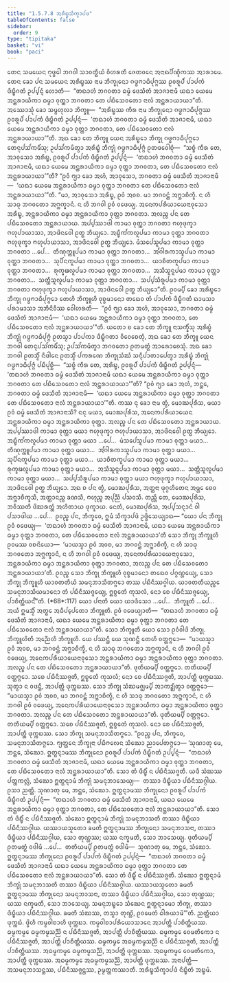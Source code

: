 ```yaml
---
title: "1.5.7.8 ᩋᩁᩥᨭ᩠ᨮᩈᩥᨠ᩠ᨡᩣᨸᨴ"
tableOfContents: false
sidebar:
  order: 9
type: "tipitaka"
basket: "vi"
book: "paci"
---
```



<DynamicBreadcrumb />

<Division number="417" book="paci">

<Paragraph number="1247" book="paci">
ᨲᩮᨶ ᩈᨾᨿᩮᨶ ᨻᩩᨴ᩠ᨵᩮᩤ ᨽᨣᩅᩤ ᩈᩣᩅᨲ᩠ᨳᩥᨿᩴ ᩅᩥᩉᩁᨲᩥ ᨩᩮᨲᩅᨶᩮ ᩋᨶᩣᨳᨸᩥᨱ᩠ᨯᩥᨠᩔ ᩋᩣᩁᩣᨾᩮ. ᨲᩮᨶ ᨡᩮᩣ ᨸᨶ ᩈᨾᨿᩮᨶ ᩋᩁᩥᨭ᩠ᨮᩔ ᨶᩣᨾ ᨽᩥᨠ᩠ᨡᩩᨶᩮᩣ ᨣᨴ᩠ᨵᨻᩣᨵᩥᨸᩩᨻ᩠ᨻᩔ ᩑᩅᩁᩪᨸᩴ ᨸᩣᨸᨠᩴ ᨴᩥᨭ᩠ᨮᩥᨣᨲᩴ ᩏᨸ᩠ᨸᨶ᩠ᨶᩴ ᩉᩮᩣᨲᩥ—  “ᨲᨳᩣᩉᩴ ᨽᨣᩅᨲᩣ ᨵᨾ᩠ᨾᩴ ᨴᩮᩈᩥᨲᩴ ᩋᩣᨩᩣᨶᩣᨾᩥ ᨿᨳᩣ ᨿᩮᨾᩮ ᩋᨶ᩠ᨲᩁᩣᨿᩥᨠᩣ ᨵᨾ᩠ᨾᩣ ᩅᩩᨲ᩠ᨲᩣ ᨽᨣᩅᨲᩣ ᨲᩮ ᨸᨭᩥᩈᩮᩅᨲᩮᩣ ᨶᩣᩃᩴ ᩋᨶ᩠ᨲᩁᩣᨿᩣᨿᩣ”ᨲᩥ. ᩋᩔᩮᩣᩈᩩᩴ ᨡᩮᩣ ᩈᨾ᩠ᨻᩉᩩᩃᩣ ᨽᩥᨠ᩠ᨡᩪ—  “ᩋᩁᩥᨭ᩠ᨮᩔ ᨠᩥᩁ ᨶᩣᨾ ᨽᩥᨠ᩠ᨡᩩᨶᩮᩣ ᨣᨴ᩠ᨵᨻᩣᨵᩥᨸᩩᨻ᩠ᨻᩔ ᩑᩅᩁᩪᨸᩴ ᨸᩣᨸᨠᩴ ᨴᩥᨭ᩠ᨮᩥᨣᨲᩴ ᩏᨸ᩠ᨸᨶ᩠ᨶᩴ—  ‘ᨲᨳᩣᩉᩴ ᨽᨣᩅᨲᩣ ᨵᨾ᩠ᨾᩴ ᨴᩮᩈᩥᨲᩴ ᩋᩣᨩᩣᨶᩣᨾᩥ, ᨿᨳᩣ ᨿᩮᨾᩮ ᩋᨶ᩠ᨲᩁᩣᨿᩥᨠᩣ ᨵᨾ᩠ᨾᩣ ᩅᩩᨲ᩠ᨲᩣ ᨽᨣᩅᨲᩣ, ᨲᩮ ᨸᨭᩥᩈᩮᩅᨲᩮᩣ ᨶᩣᩃᩴ ᩋᨶ᩠ᨲᩁᩣᨿᩣᨿᩣ’”ᨲᩥ. ᩋᨳ ᨡᩮᩣ ᨲᩮ ᨽᩥᨠ᩠ᨡᩪ ᨿᩮᨶ ᩋᩁᩥᨭ᩠ᨮᩮᩣ ᨽᩥᨠ᩠ᨡᩩ ᨣᨴ᩠ᨵᨻᩣᨵᩥᨸᩩᨻ᩠ᨻᩮᩣ ᨲᩮᨶᩩᨸᩈᩘᨠᨾᩥᩴᩈᩩ; ᩏᨸᩈᩘᨠᨾᩥᨲ᩠ᩅᩣ ᩋᩁᩥᨭ᩠ᨮᩴ ᨽᩥᨠ᩠ᨡᩩᩴ ᨣᨴ᩠ᨵᨻᩣᨵᩥᨸᩩᨻ᩠ᨻᩴ ᩑᨲᨴᩅᩮᩤᨧᩩᩴ—  “ᩈᨧ᩠ᨧᩴ ᨠᩥᩁ ᨲᩮ, ᩋᩣᩅᩩᩈᩮᩣ ᩋᩁᩥᨭ᩠ᨮ, ᩑᩅᩁᩪᨸᩴ ᨸᩣᨸᨠᩴ ᨴᩥᨭ᩠ᨮᩥᨣᨲᩴ ᩏᨸ᩠ᨸᨶ᩠ᨶᩴ—  ‘ᨲᨳᩣᩉᩴ ᨽᨣᩅᨲᩣ ᨵᨾ᩠ᨾᩴ ᨴᩮᩈᩥᨲᩴ ᩋᩣᨩᩣᨶᩣᨾᩥ, ᨿᨳᩣ ᨿᩮᨾᩮ ᩋᨶ᩠ᨲᩁᩣᨿᩥᨠᩣ ᨵᨾ᩠ᨾᩣ ᩅᩩᨲ᩠ᨲᩣ ᨽᨣᩅᨲᩣ, ᨲᩮ ᨸᨭᩥᩈᩮᩅᨲᩮᩣ ᨶᩣᩃᩴ ᩋᨶ᩠ᨲᩁᩣᨿᩣᨿᩣ’”ᨲᩥ? “ᩑᩅᩴ ᨻ᩠ᨿᩣ ᨡᩮᩣ ᩋᩉᩴ, ᩋᩣᩅᩩᩈᩮᩣ, ᨽᨣᩅᨲᩣ ᨵᨾ᩠ᨾᩴ ᨴᩮᩈᩥᨲᩴ ᩋᩣᨩᩣᨶᩣᨾᩥ—  ‘ᨿᨳᩣ ᨿᩮᨾᩮ ᩋᨶ᩠ᨲᩁᩣᨿᩥᨠᩣ ᨵᨾ᩠ᨾᩣ ᩅᩩᨲ᩠ᨲᩣ ᨽᨣᩅᨲᩣ ᨲᩮ ᨸᨭᩥᩈᩮᩅᨲᩮᩣ ᨶᩣᩃᩴ ᩋᨶ᩠ᨲᩁᩣᨿᩣᨿᩣ’”ᨲᩥ.
</Paragraph>

<Paragraph number="1248" book="paci">
“ᨾᩣ, ᩋᩣᩅᩩᩈᩮᩣ ᩋᩁᩥᨭ᩠ᨮ, ᩑᩅᩴ ᩋᩅᨧ. ᨾᩣ ᨽᨣᩅᨶ᩠ᨲᩴ ᩋᨻ᩠ᨽᩣᨧᩥᨠ᩠ᨡᩥ. ᨶ ᩉᩥ ᩈᩣᨵᩩ ᨽᨣᩅᨲᩮᩣ ᩋᨻ᩠ᨽᨠ᩠ᨡᩣᨶᩴ. ᨶ ᩉᩥ ᨽᨣᩅᩤ ᩑᩅᩴ ᩅᨴᩮᨿ᩠ᨿ. ᩋᨶᩮᨠᨸᩁᩥᨿᩣᨿᩮᨶᩣᩅᩩᩈᩮᩣ ᩋᩁᩥᨭ᩠ᨮ, ᩋᨶ᩠ᨲᩁᩣᨿᩥᨠᩣ ᨵᨾ᩠ᨾᩣ ᩋᨶ᩠ᨲᩁᩣᨿᩥᨠᩣ ᩅᩩᨲ᩠ᨲᩣ ᨽᨣᩅᨲᩣ. ᩋᩃᨬ᩠ᨧ ᨸᨶ ᨲᩮ ᨸᨭᩥᩈᩮᩅᨲᩮᩣ ᩋᨶ᩠ᨲᩁᩣᨿᩣᨿ. ᩋᨸ᩠ᨸᩔᩣᨴᩤ ᨠᩣᨾᩣ ᩅᩩᨲ᩠ᨲᩣ ᨽᨣᩅᨲᩣ ᨻᩉᩩᨴᩩᨠ᩠ᨡᩣ ᨻᩉᩩᨸᩣᨿᩣᩈᩣ, ᩋᩣᨴᩦᨶᩅᩮᩤ ᩑᨲ᩠ᨳ ᨽᩥᨿ᩠ᨿᩮᩣ. ᩋᨭ᩠ᨮᩥᨠᩘᨠᩃᩪᨸᨾᩣ ᨠᩣᨾᩣ ᩅᩩᨲ᩠ᨲᩣ ᨽᨣᩅᨲᩣ ᨻᩉᩩᨴᩩᨠ᩠ᨡᩣ ᨻᩉᩩᨸᩣᨿᩣᩈᩣ, ᩋᩣᨴᩦᨶᩅᩮᩤ ᩑᨲ᩠ᨳ ᨽᩥᨿ᩠ᨿᩮᩣ. ᨾᩴᩈᨸᩮᩈᩪᨸᨾᩣ ᨠᩣᨾᩣ ᩅᩩᨲ᩠ᨲᩣ ᨽᨣᩅᨲᩣ …ᨸᩮ…  ᨲᩥᨱᩩᨠ᩠ᨠᩪᨸᨾᩣ ᨠᩣᨾᩣ ᩅᩩᨲ᩠ᨲᩣ ᨽᨣᩅᨲᩣ…  ᩋᩘᨣᩤᩁᨠᩣᩈᩪᨸᨾᩣ ᨠᩣᨾᩣ ᩅᩩᨲ᩠ᨲᩣ ᨽᨣᩅᨲᩣ…  ᩈᩩᨸᩥᨶᨠᩪᨸᨾᩣ ᨠᩣᨾᩣ ᩅᩩᨲ᩠ᨲᩣ ᨽᨣᩅᨲᩣ…  ᨿᩣᨧᩥᨲᨠᩪᨸᨾᩣ ᨠᩣᨾᩣ ᩅᩩᨲ᩠ᨲᩣ ᨽᨣᩅᨲᩣ…  ᩁᩩᨠ᩠ᨡᨹᩃᩪᨸᨾᩣ ᨠᩣᨾᩣ ᩅᩩᨲ᩠ᨲᩣ ᨽᨣᩅᨲᩣ…  ᩋᩈᩥᩈᩪᨶᩪᨸᨾᩣ ᨠᩣᨾᩣ ᩅᩩᨲ᩠ᨲᩣ ᨽᨣᩅᨲᩣ…  ᩈᨲ᩠ᨲᩥᩈᩪᩃᩪᨸᨾᩣ ᨠᩣᨾᩣ ᩅᩩᨲ᩠ᨲᩣ ᨽᨣᩅᨲᩣ…  ᩈᨸ᩠ᨸᩈᩥᩁᩪᨸᨾᩣ ᨠᩣᨾᩣ ᩅᩩᨲ᩠ᨲᩣ ᨽᨣᩅᨲᩣ ᨻᩉᩩᨴᩩᨠ᩠ᨡᩣ ᨻᩉᩩᨸᩣᨿᩣᩈᩣ, ᩋᩣᨴᩦᨶᩅᩮᩤ ᩑᨲ᩠ᨳ ᨽᩥᨿ᩠ᨿᩮᩣ”ᨲᩥ.
</Paragraph>

<Paragraph number="1249" book="paci">
ᩑᩅᨾ᩠ᨸᩥ ᨡᩮᩣ ᩋᩁᩥᨭ᩠ᨮᩮᩣ ᨽᩥᨠ᩠ᨡᩩ ᨣᨴ᩠ᨵᨻᩣᨵᩥᨸᩩᨻ᩠ᨻᩮᩣ ᨲᩮᩉᩥ ᨽᩥᨠ᩠ᨡᩪᩉᩥ ᩅᩩᨧ᩠ᨧᨾᩣᨶᩮᩣ ᨲᨳᩮᩅ ᨲᩴ ᨸᩣᨸᨠᩴ ᨴᩥᨭ᩠ᨮᩥᨣᨲᩴ ᨳᩣᨾᩈᩣ ᨸᩁᩣᨾᩣᩈᩣ ᩋᨽᩥᨶᩥᩅᩥᩔ ᩅᩮᩤᩉᩁᨲᩥ—  “ᩑᩅᩴ ᨻ᩠ᨿᩣ ᨡᩮᩣ ᩋᩉᩴ, ᩋᩣᩅᩩᩈᩮᩣ, ᨽᨣᩅᨲᩣ ᨵᨾ᩠ᨾᩴ ᨴᩮᩈᩥᨲᩴ ᩋᩣᨩᩣᨶᩣᨾᩥ—  ‘ᨿᨳᩣ ᨿᩮᨾᩮ ᩋᨶ᩠ᨲᩁᩣᨿᩥᨠᩣ ᨵᨾ᩠ᨾᩣ ᩅᩩᨲ᩠ᨲᩣ ᨽᨣᩅᨲᩣ, ᨲᩮ ᨸᨭᩥᩈᩮᩅᨲᩮᩣ ᨶᩣᩃᩴ ᩋᨶ᩠ᨲᩁᩣᨿᩣᨿᩣ’”ᨲᩥ. ᨿᨲᩮᩣ ᨧ ᨡᩮᩣ ᨲᩮ ᨽᩥᨠ᩠ᨡᩪ ᨶᩣᩈᨠ᩠ᨡᩥᩴᩈᩩ ᩋᩁᩥᨭ᩠ᨮᩴ ᨽᩥᨠ᩠ᨡᩩᩴ ᨣᨴ᩠ᨵᨻᩣᨵᩥᨸᩩᨻ᩠ᨻᩴ ᩑᨲᩈ᩠ᨾᩣ ᨸᩣᨸᨠᩣ ᨴᩥᨭ᩠ᨮᩥᨣᨲᩣ ᩅᩥᩅᩮᨧᩮᨲᩩᩴ, ᩋᨳ ᨡᩮᩣ ᨲᩮ ᨽᩥᨠ᩠ᨡᩪ ᨿᩮᨶ ᨽᨣᩅᩤ ᨲᩮᨶᩩᨸᩈᩘᨠᨾᩥᩴᩈᩩ; ᩏᨸᩈᩘᨠᨾᩥᨲ᩠ᩅᩣ ᨽᨣᩅᨲᩮᩣ ᩑᨲᨾᨲ᩠ᨳᩴ ᩋᩣᩁᩮᩣᨧᩮᩈᩩᩴ. ᩋᨳ ᨡᩮᩣ ᨽᨣᩅᩤ ᩑᨲᩈ᩠ᨾᩥᩴ ᨶᩥᨴᩤᨶᩮ ᩑᨲᩈ᩠ᨾᩥᩴ ᨸᨠᩁᨱᩮ ᨽᩥᨠ᩠ᨡᩩᩈᩴᨥᩴ ᩈᨶ᩠ᨶᩥᨸᩣᨲᩣᨸᩮᨲ᩠ᩅᩣ ᩋᩁᩥᨭ᩠ᨮᩴ ᨽᩥᨠ᩠ᨡᩩᩴ ᨣᨴ᩠ᨵᨻᩣᨵᩥᨸᩩᨻ᩠ᨻᩴ ᨸᨭᩥᨸᩩᨧ᩠ᨨᩥ—  “ᩈᨧ᩠ᨧᩴ ᨠᩥᩁ ᨲᩮ, ᩋᩁᩥᨭ᩠ᨮ, ᩑᩅᩁᩪᨸᩴ ᨸᩣᨸᨠᩴ ᨴᩥᨭ᩠ᨮᩥᨣᨲᩴ ᩏᨸ᩠ᨸᨶ᩠ᨶᩴ—  ‘ᨲᨳᩣᩉᩴ ᨽᨣᩅᨲᩣ ᨵᨾ᩠ᨾᩴ ᨴᩮᩈᩥᨲᩴ ᩋᩣᨩᩣᨶᩣᨾᩥ ᨿᨳᩣ ᨿᩮᨾᩮ ᩋᨶ᩠ᨲᩁᩣᨿᩥᨠᩣ ᨵᨾ᩠ᨾᩣ ᩅᩩᨲ᩠ᨲᩣ ᨽᨣᩅᨲᩣ ᨲᩮ ᨸᨭᩥᩈᩮᩅᨲᩮᩣ ᨶᩣᩃᩴ ᩋᨶ᩠ᨲᩁᩣᨿᩣᨿᩣ’”ᨲᩥ? “ᩑᩅᩴ ᨻ᩠ᨿᩣ ᨡᩮᩣ ᩋᩉᩴ, ᨽᨶ᩠ᨲᩮ, ᨽᨣᩅᨲᩣ ᨵᨾ᩠ᨾᩴ ᨴᩮᩈᩥᨲᩴ ᩋᩣᨩᩣᨶᩣᨾᩥ—  ‘ᨿᨳᩣ ᨿᩮᨾᩮ ᩋᨶ᩠ᨲᩁᩣᨿᩥᨠᩣ ᨵᨾ᩠ᨾᩣ ᩅᩩᨲ᩠ᨲᩣ ᨽᨣᩅᨲᩣ ᨲᩮ ᨸᨭᩥᩈᩮᩅᨲᩮᩣ ᨶᩣᩃᩴ ᩋᨶ᩠ᨲᩁᩣᨿᩣᨿᩣ’”ᨲᩥ.
</Paragraph>

<Paragraph number="1250" book="paci">
ᨠᩔ ᨶᩩ ᨡᩮᩣ ᨶᩣᨾ ᨲ᩠ᩅᩴ, ᨾᩮᩣᨥᨸᩩᩁᩥᩈ, ᨾᨿᩣ ᩑᩅᩴ ᨵᨾ᩠ᨾᩴ ᨴᩮᩈᩥᨲᩴ ᩋᩣᨩᩣᨶᩣᩈᩥ? ᨶᨶᩩ ᨾᨿᩣ, ᨾᩮᩣᨥᨸᩩᩁᩥᩈ, ᩋᨶᩮᨠᨸᩁᩥᨿᩣᨿᩮᨶ ᩋᨶ᩠ᨲᩁᩣᨿᩥᨠᩣ ᨵᨾ᩠ᨾᩣ ᩋᨶ᩠ᨲᩁᩣᨿᩥᨠᩣ ᩅᩩᨲ᩠ᨲᩣ. ᩋᩃᨬ᩠ᨧ ᨸᨶ ᨲᩮ ᨸᨭᩥᩈᩮᩅᨲᩮᩣ ᩋᨶ᩠ᨲᩁᩣᨿᩣᨿ. ᩋᨸ᩠ᨸᩔᩣᨴᩤ ᨠᩣᨾᩣ ᩅᩩᨲ᩠ᨲᩣ ᨾᨿᩣ ᨻᩉᩩᨴᩩᨠ᩠ᨡᩣ ᨻᩉᩩᨸᩣᨿᩣᩈᩣ, ᩋᩣᨴᩦᨶᩅᩮᩤ ᩑᨲ᩠ᨳ ᨽᩥᨿ᩠ᨿᩮᩣ. ᩋᨭ᩠ᨮᩥᨠᩘᨠᩃᩪᨸᨾᩣ ᨠᩣᨾᩣ ᩅᩩᨲ᩠ᨲᩣ ᨾᨿᩣ …ᨸᩮ…  ᨾᩴᩈᨸᩮᩈᩪᨸᨾᩣ ᨠᩣᨾᩣ ᩅᩩᨲ᩠ᨲᩣ ᨾᨿᩣ…  ᨲᩥᨱᩩᨠ᩠ᨠᩪᨸᨾᩣ ᨠᩣᨾᩣ ᩅᩩᨲ᩠ᨲᩣ ᨾᨿᩣ…  ᩋᩘᨣᩤᩁᨠᩣᩈᩪᨸᨾᩣ ᨠᩣᨾᩣ ᩅᩩᨲ᩠ᨲᩣ ᨾᨿᩣ…  ᩈᩩᨸᩥᨶᨠᩪᨸᨾᩣ ᨠᩣᨾᩣ ᩅᩩᨲ᩠ᨲᩣ ᨾᨿᩣ…  ᨿᩣᨧᩥᨲᨠᩪᨸᨾᩣ ᨠᩣᨾᩣ ᩅᩩᨲ᩠ᨲᩣ ᨾᨿᩣ…  ᩁᩩᨠ᩠ᨡᨹᩃᩪᨸᨾᩣ ᨠᩣᨾᩣ ᩅᩩᨲ᩠ᨲᩣ ᨾᨿᩣ…  ᩋᩈᩥᩈᩪᨶᩪᨸᨾᩣ ᨠᩣᨾᩣ ᩅᩩᨲ᩠ᨲᩣ ᨾᨿᩣ…  ᩈᨲ᩠ᨲᩥᩈᩪᩃᩪᨸᨾᩣ ᨠᩣᨾᩣ ᩅᩩᨲ᩠ᨲᩣ ᨾᨿᩣ…  ᩈᨸ᩠ᨸᩈᩥᩁᩪᨸᨾᩣ ᨠᩣᨾᩣ ᩅᩩᨲ᩠ᨲᩣ ᨾᨿᩣ ᨻᩉᩩᨴᩩᨠ᩠ᨡᩣ ᨻᩉᩩᨸᩣᨿᩣᩈᩣ, ᩋᩣᨴᩦᨶᩅᩮᩤ ᩑᨲ᩠ᨳ ᨽᩥᨿ᩠ᨿᩮᩣ. ᩋᨳ ᨧ ᨸᨶ ᨲ᩠ᩅᩴ, ᨾᩮᩣᨥᨸᩩᩁᩥᩈ, ᩋᨲ᩠ᨲᨶᩣ ᨴᩩᨣ᩠ᨣᩉᩥᨲᩮᨶ ᩋᨾ᩠ᩉᩮ ᨧᩮᩅ ᩋᨻ᩠ᨽᩣᨧᩥᨠ᩠ᨡᩈᩥ, ᩋᨲ᩠ᨲᩣᨶᨬ᩠ᨧ ᨡᨱᩈᩥ, ᨻᩉᩩᨬ᩠ᨧ ᩋᨸᩩᨬ᩠ᨬᩴ ᨸᩈᩅᩈᩥ. ᨲᨬ᩠ᩉᩥ ᨲᩮ, ᨾᩮᩣᨥᨸᩩᩁᩥᩈ, ᨽᩅᩥᩔᨲᩥ ᨴᩦᨥᩁᨲ᩠ᨲᩴ ᩋᩉᩥᨲᩣᨿ ᨴᩩᨠ᩠ᨡᩣᨿ. ᨶᩮᨲᩴ, ᨾᩮᩣᨥᨸᩩᩁᩥᩈ, ᩋᨸ᩠ᨸᩈᨶ᩠ᨶᩣᨶᩴ ᩅᩤ ᨸᩈᩣᨴᩤᨿ …ᨸᩮ…  ᩑᩅᨬ᩠ᨧ ᨸᨶ, ᨽᩥᨠ᩠ᨡᩅᩮ, ᩍᨾᩴ ᩈᩥᨠ᩠ᨡᩣᨸᨴᩴ ᩏᨴ᩠ᨴᩥᩈᩮᨿ᩠ᨿᩣᨳ—
</Paragraph>

</Division>
<Division number="418" book="paci">

<Paragraph number="1251" book="paci">
<Emphasis>“ᨿᩮᩣ ᨸᨶ ᨽᩥᨠ᩠ᨡᩩ ᩑᩅᩴ ᩅᨴᩮᨿ᩠ᨿ—  ‘ᨲᨳᩣᩉᩴ ᨽᨣᩅᨲᩣ ᨵᨾ᩠ᨾᩴ ᨴᩮᩈᩥᨲᩴ ᩋᩣᨩᩣᨶᩣᨾᩥ, ᨿᨳᩣ ᨿᩮᨾᩮ ᩋᨶ᩠ᨲᩁᩣᨿᩥᨠᩣ ᨵᨾ᩠ᨾᩣ ᩅᩩᨲ᩠ᨲᩣ ᨽᨣᩅᨲᩣ, ᨲᩮ ᨸᨭᩥᩈᩮᩅᨲᩮᩣ ᨶᩣᩃᩴ ᩋᨶ᩠ᨲᩁᩣᨿᩣᨿᩣ’ᨲᩥ ᩈᩮᩣ ᨽᩥᨠ᩠ᨡᩩ ᨽᩥᨠ᩠ᨡᩪᩉᩥ ᩑᩅᨾᩔ ᩅᨧᨶᩦᨿᩮᩣ—  ‘ᨾᩣᨿᩈ᩠ᨾᩣ ᩑᩅᩴ ᩋᩅᨧ, ᨾᩣ ᨽᨣᩅᨶ᩠ᨲᩴ ᩋᨻ᩠ᨽᩣᨧᩥᨠ᩠ᨡᩥ, ᨶ ᩉᩥ ᩈᩣᨵᩩ ᨽᨣᩅᨲᩮᩣ ᩋᨻ᩠ᨽᨠ᩠ᨡᩣᨶᩴ, ᨶ ᩉᩥ ᨽᨣᩅᩤ ᩑᩅᩴ ᩅᨴᩮᨿ᩠ᨿ, ᩋᨶᩮᨠᨸᩁᩥᨿᩣᨿᩮᨶᩣᩅᩩᩈᩮᩣ, ᩋᨶ᩠ᨲᩁᩣᨿᩥᨠᩣ ᨵᨾ᩠ᨾᩣ ᩋᨶ᩠ᨲᩁᩣᨿᩥᨠᩣ ᩅᩩᨲ᩠ᨲᩣ ᨽᨣᩅᨲᩣ, ᩋᩃᨬ᩠ᨧ ᨸᨶ ᨲᩮ ᨸᨭᩥᩈᩮᩅᨲᩮᩣ ᩋᨶ᩠ᨲᩁᩣᨿᩣᨿᩣ’ᨲᩥ. ᩑᩅᨬ᩠ᨧ ᩈᩮᩣ ᨽᩥᨠ᩠ᨡᩩ ᨽᩥᨠ᩠ᨡᩪᩉᩥ ᩅᩩᨧ᩠ᨧᨾᩣᨶᩮᩣ ᨲᨳᩮᩅ ᨸᨣ᩠ᨣᨱ᩠ᩉᩮᨿ᩠ᨿ, ᩈᩮᩣ ᨽᩥᨠ᩠ᨡᩩ ᨽᩥᨠ᩠ᨡᩪᩉᩥ ᨿᩣᩅᨲᨲᩥᨿᩴ ᩈᨾᨶᩩᨽᩣᩈᩥᨲᨻ᩠ᨻᩮᩣ ᨲᩔ ᨸᨭᩥᨶᩥᩔᨣ᩠ᨣᩤᨿ. ᨿᩣᩅᨲᨲᩥᨿᨬ᩠ᨧᩮ ᩈᨾᨶᩩᨽᩣᩈᩥᨿᨾᩣᨶᩮᩣ ᨲᩴ ᨸᨭᩥᨶᩥᩔᨩ᩠ᨩᩮᨿ᩠ᨿ, ᩍᨧ᩠ᨧᩮᨲᩴ ᨠᩩᩈᩃᩴ, ᨶᩮᩣ ᨧᩮ ᨸᨭᩥᨶᩥᩔᨩ᩠ᨩᩮᨿ᩠ᨿ, ᨸᩣᨧᩥᨲ᩠ᨲᩥᨿᨶ᩺”</Emphasis>ᨲᩥ. (*68*:<Emphasis>117</Emphasis>)
</Paragraph>

</Division>
<Division number="419" book="paci">

<Paragraph number="1252" book="paci">
<Emphasis>ᨿᩮᩣ ᨸᨶᩣ</Emphasis>ᨲᩥ ᨿᩮᩣ ᨿᩣᨴᩥᩈᩮᩣ …ᨸᩮ…  <Emphasis>ᨽᩥᨠ᩠ᨡᩪ</Emphasis>ᨲᩥ …ᨸᩮ…  ᩋᨿᩴ ᩍᨾᩈ᩠ᨾᩥᩴ ᩋᨲ᩠ᨳᩮ ᩋᨵᩥᨸ᩠ᨸᩮᨲᩮᩣ ᨽᩥᨠ᩠ᨡᩪᨲᩥ.
</Paragraph>

<Paragraph number="1253" book="paci">
<Emphasis>ᩑᩅᩴ ᩅᨴᩮᨿ᩠ᨿᩣ</Emphasis>ᨲᩥ—  “ᨲᨳᩣᩉᩴ ᨽᨣᩅᨲᩣ ᨵᨾ᩠ᨾᩴ ᨴᩮᩈᩥᨲᩴ ᩋᩣᨩᩣᨶᩣᨾᩥ, ᨿᨳᩣ ᨿᩮᨾᩮ ᩋᨶ᩠ᨲᩁᩣᨿᩥᨠᩣ ᨵᨾ᩠ᨾᩣ ᩅᩩᨲ᩠ᨲᩣ ᨽᨣᩅᨲᩣ ᨲᩮ ᨸᨭᩥᩈᩮᩅᨲᩮᩣ ᨶᩣᩃᩴ ᩋᨶ᩠ᨲᩁᩣᨿᩣᨿᩣ”ᨲᩥ.
</Paragraph>

<Paragraph number="1254" book="paci">
<Emphasis>ᩈᩮᩣ ᨽᩥᨠ᩠ᨡᩪ</Emphasis>ᨲᩥ ᨿᩮᩣ ᩈᩮᩣ ᩑᩅᩴᩅᩤᨴᩦ ᨽᩥᨠ᩠ᨡᩩ.
</Paragraph>

<Paragraph number="1255" book="paci">
<Emphasis>ᨽᩥᨠ᩠ᨡᩪᩉᩦ</Emphasis>ᨲᩥ ᩋᨬ᩠ᨬᩮᩉᩥ ᨽᩥᨠ᩠ᨡᩪᩉᩥ. ᨿᩮ ᨸᩔᨶ᩠ᨲᩥ ᨿᩮ ᩈᩩᨱᨶ᩠ᨲᩥ ᨲᩮᩉᩥ ᩅᨲ᩠ᨲᨻ᩠ᨻᩮᩣ—  “ᨾᩣᨿᩈ᩠ᨾᩣ ᩑᩅᩴ ᩋᩅᨧ, ᨾᩣ ᨽᨣᩅᨶ᩠ᨲᩴ ᩋᨻ᩠ᨽᩣᨧᩥᨠ᩠ᨡᩥ, ᨶ ᩉᩥ ᩈᩣᨵᩩ ᨽᨣᩅᨲᩮᩣ ᩋᨻ᩠ᨽᨠ᩠ᨡᩣᨶᩴ, ᨶ ᩉᩥ ᨽᨣᩅᩤ ᩑᩅᩴ ᩅᨴᩮᨿ᩠ᨿ, ᩋᨶᩮᨠᨸᩁᩥᨿᩣᨿᩮᨶᩣᩅᩩᩈᩮᩣ ᩋᨶ᩠ᨲᩁᩣᨿᩥᨠᩣ ᨵᨾ᩠ᨾᩣ ᩋᨶ᩠ᨲᩁᩣᨿᩥᨠᩣ ᩅᩩᨲ᩠ᨲᩣ ᨽᨣᩅᨲᩣ. ᩋᩃᨬ᩠ᨧ ᨸᨶ ᨲᩮ ᨸᨭᩥᩈᩮᩅᨲᩮᩣ ᩋᨶ᩠ᨲᩁᩣᨿᩣᨿᩣ”ᨲᩥ. ᨴᩩᨲᩥᨿᨾ᩠ᨸᩥ ᩅᨲ᩠ᨲᨻ᩠ᨻᩮᩣ. ᨲᨲᩥᨿᨾ᩠ᨸᩥ ᩅᨲ᩠ᨲᨻ᩠ᨻᩮᩣ. ᩈᨧᩮ ᨸᨭᩥᨶᩥᩔᨩ᩠ᨩᨲᩥ, ᩍᨧ᩠ᨧᩮᨲᩴ ᨠᩩᩈᩃᩴ; ᨶᩮᩣ ᨧᩮ ᨸᨭᩥᨶᩥᩔᨩ᩠ᨩᨲᩥ, ᩋᩣᨸᨲ᩠ᨲᩥ ᨴᩩᨠ᩠ᨠᨭᩔ. ᩈᩩᨲ᩠ᩅᩣ ᨶ ᩅᨴᨶ᩠ᨲᩥ, ᩋᩣᨸᨲ᩠ᨲᩥ ᨴᩩᨠ᩠ᨠᨭᩔ. ᩈᩮᩣ ᨽᩥᨠ᩠ᨡᩩ <Emphasis>ᩈᩴᨥᨾᨩ᩠ᨫᨾ᩠ᨸᩥ</Emphasis> ᩋᩣᨠᨯ᩠ᨰᩥᨲ᩠ᩅᩣ ᩅᨲ᩠ᨲᨻ᩠ᨻᩮᩣ—  “ᨾᩣᨿᩈ᩠ᨾᩣ ᩑᩅᩴ ᩋᩅᨧ, ᨾᩣ ᨽᨣᩅᨶ᩠ᨲᩴ ᩋᨻ᩠ᨽᩣᨧᩥᨠ᩠ᨡᩥ, ᨶ ᩉᩥ ᩈᩣᨵᩩ ᨽᨣᩅᨲᩮᩣ ᩋᨻ᩠ᨽᨠ᩠ᨡᩣᨶᩴ, ᨶ ᩉᩥ ᨽᨣᩅᩤ ᩑᩅᩴ ᩅᨴᩮᨿ᩠ᨿ, ᩋᨶᩮᨠᨸᩁᩥᨿᩣᨿᩮᨶᩣᩅᩩᩈᩮᩣ ᩋᨶ᩠ᨲᩁᩣᨿᩥᨠᩣ ᨵᨾ᩠ᨾᩣ ᩋᨶ᩠ᨲᩁᩣᨿᩥᨠᩣ ᩅᩩᨲ᩠ᨲᩣ ᨽᨣᩅᨲᩣ. ᩋᩃᨬ᩠ᨧ ᨸᨶ ᨲᩮ ᨸᨭᩥᩈᩮᩅᨲᩮᩣ ᩋᨶ᩠ᨲᩁᩣᨿᩣᨿᩣ”ᨲᩥ. ᨴᩩᨲᩥᨿᨾ᩠ᨸᩥ ᩅᨲ᩠ᨲᨻ᩠ᨻᩮᩣ. ᨲᨲᩥᨿᨾ᩠ᨸᩥ ᩅᨲ᩠ᨲᨻ᩠ᨻᩮᩣ. ᩈᨧᩮ ᨸᨭᩥᨶᩥᩔᨩ᩠ᨩᨲᩥ, ᩍᨧ᩠ᨧᩮᨲᩴ ᨠᩩᩈᩃᩴ. ᨶᩮᩣ ᨧᩮ ᨸᨭᩥᨶᩥᩔᨩ᩠ᨩᨲᩥ, ᩋᩣᨸᨲ᩠ᨲᩥ ᨴᩩᨠ᩠ᨠᨭᩔ. ᩈᩮᩣ ᨽᩥᨠ᩠ᨡᩩ ᩈᨾᨶᩩᨽᩣᩈᩥᨲᨻ᩠ᨻᩮᩣ. “ᩑᩅᨬ᩠ᨧ ᨸᨶ, ᨽᩥᨠ᩠ᨡᩅᩮ, ᩈᨾᨶᩩᨽᩣᩈᩥᨲᨻ᩠ᨻᩮᩣ. ᨻ᩠ᨿᨲ᩠ᨲᩮᨶ ᨽᩥᨠ᩠ᨡᩩᨶᩣ ᨸᨭᩥᨻᩃᩮᨶ ᩈᩴᨥᩮᩣ ᨬᩣᨸᩮᨲᨻ᩠ᨻᩮᩣ—
</Paragraph>

</Division>
<Division number="420" book="paci">

<Paragraph number="1256" book="paci">
‘ᩈᩩᨱᩣᨲᩩ ᨾᩮ, ᨽᨶ᩠ᨲᩮ, ᩈᩴᨥᩮᩣ. ᩍᨲ᩠ᨳᨶ᩠ᨶᩣᨾᩔ ᨽᩥᨠ᩠ᨡᩩᨶᩮᩣ ᩑᩅᩁᩪᨸᩴ ᨸᩣᨸᨠᩴ ᨴᩥᨭ᩠ᨮᩥᨣᨲᩴ ᩏᨸ᩠ᨸᨶ᩠ᨶᩴ—  “ᨲᨳᩣᩉᩴ ᨽᨣᩅᨲᩣ ᨵᨾ᩠ᨾᩴ ᨴᩮᩈᩥᨲᩴ ᩋᩣᨩᩣᨶᩣᨾᩥ, ᨿᨳᩣ ᨿᩮᨾᩮ ᩋᨶ᩠ᨲᩁᩣᨿᩥᨠᩣ ᨵᨾ᩠ᨾᩣ ᩅᩩᨲ᩠ᨲᩣ ᨽᨣᩅᨲᩣ, ᨲᩮ ᨸᨭᩥᩈᩮᩅᨲᩮᩣ ᨶᩣᩃᩴ ᩋᨶ᩠ᨲᩁᩣᨿᩣᨿᩣ”ᨲᩥ. ᩈᩮᩣ ᨲᩴ ᨴᩥᨭ᩠ᨮᩥᩴ ᨶ ᨸᨭᩥᨶᩥᩔᨩ᩠ᨩᨲᩥ. ᨿᨴᩥ ᩈᩴᨥᩔ ᨸᨲ᩠ᨲᨠᩃᩖᩴ, ᩈᩴᨥᩮᩣ ᩍᨲ᩠ᨳᨶ᩠ᨶᩣᨾᩴ ᨽᩥᨠ᩠ᨡᩩᩴ ᩈᨾᨶᩩᨽᩣᩈᩮᨿ᩠ᨿ—  ᨲᩔᩣ ᨴᩥᨭ᩠ᨮᩥᨿᩣ ᨸᨭᩥᨶᩥᩔᨣ᩠ᨣᩤᨿ. ᩑᩈᩣ ᨬᨲ᩠ᨲᩥ.
</Paragraph>

<Paragraph number="1257" book="paci">
ᩈᩩᨱᩣᨲᩩ ᨾᩮ, ᨽᨶ᩠ᨲᩮ, ᩈᩴᨥᩮᩣ. ᩍᨲ᩠ᨳᨶ᩠ᨶᩣᨾᩔ ᨽᩥᨠ᩠ᨡᩩᨶᩮᩣ ᩑᩅᩁᩪᨸᩴ ᨸᩣᨸᨠᩴ ᨴᩥᨭ᩠ᨮᩥᨣᨲᩴ ᩏᨸ᩠ᨸᨶ᩠ᨶᩴ—  “ᨲᨳᩣᩉᩴ ᨽᨣᩅᨲᩣ ᨵᨾ᩠ᨾᩴ ᨴᩮᩈᩥᨲᩴ ᩋᩣᨩᩣᨶᩣᨾᩥ, ᨿᨳᩣ ᨿᩮᨾᩮ ᩋᨶ᩠ᨲᩁᩣᨿᩥᨠᩣ ᨵᨾ᩠ᨾᩣ ᩅᩩᨲ᩠ᨲᩣ ᨽᨣᩅᨲᩣ, ᨲᩮ ᨸᨭᩥᩈᩮᩅᨲᩮᩣ ᨶᩣᩃᩴ ᩋᨶ᩠ᨲᩁᩣᨿᩣᨿᩣ”ᨲᩥ. ᩈᩮᩣ ᨲᩴ ᨴᩥᨭ᩠ᨮᩥᩴ ᨶ ᨸᨭᩥᨶᩥᩔᨩ᩠ᨩᨲᩥ. ᩈᩴᨥᩮᩣ ᩍᨲ᩠ᨳᨶ᩠ᨶᩣᨾᩴ ᨽᩥᨠ᩠ᨡᩩᩴ ᩈᨾᨶᩩᨽᩣᩈᨲᩥ ᨲᩔᩣ ᨴᩥᨭ᩠ᨮᩥᨿᩣ ᨸᨭᩥᨶᩥᩔᨣ᩠ᨣᩤᨿ. ᨿᩔᩣᨿᩈ᩠ᨾᨲᩮᩣ ᨡᨾᨲᩥ ᩍᨲ᩠ᨳᨶ᩠ᨶᩣᨾᩔ ᨽᩥᨠ᩠ᨡᩩᨶᩮᩣ ᩈᨾᨶᩩᨽᩣᩈᨶᩣ, ᨲᩔᩣ ᨴᩥᨭ᩠ᨮᩥᨿᩣ ᨸᨭᩥᨶᩥᩔᨣ᩠ᨣᩤᨿ, ᩈᩮᩣ ᨲᩩᨱ᩠ᩉᩔ; ᨿᩔ ᨶᨠ᩠ᨡᨾᨲᩥ, ᩈᩮᩣ ᨽᩣᩈᩮᨿ᩠ᨿ.
</Paragraph>

<Paragraph number="1258" book="paci">
ᨴᩩᨲᩥᨿᨾ᩠ᨸᩥ ᩑᨲᨾᨲ᩠ᨳᩴ ᩅᨴᩤᨾᩥ …ᨸᩮ…  ᨲᨲᩥᨿᨾ᩠ᨸᩥ ᩑᨲᨾᨲ᩠ᨳᩴ ᩅᨴᩤᨾᩥ—  ᩈᩩᨱᩣᨲᩩ ᨾᩮ, ᨽᨶ᩠ᨲᩮ, ᩈᩴᨥᩮᩣ. ᩍᨲ᩠ᨳᨶ᩠ᨶᩣᨾᩔ ᨽᩥᨠ᩠ᨡᩩᨶᩮᩣ ᩑᩅᩁᩪᨸᩴ ᨸᩣᨸᨠᩴ ᨴᩥᨭ᩠ᨮᩥᨣᨲᩴ ᩏᨸ᩠ᨸᨶ᩠ᨶᩴ—  “ᨲᨳᩣᩉᩴ ᨽᨣᩅᨲᩣ ᨵᨾ᩠ᨾᩴ ᨴᩮᩈᩥᨲᩴ ᩋᩣᨩᩣᨶᩣᨾᩥ ᨿᨳᩣ ᨿᩮᨾᩮ ᩋᨶ᩠ᨲᩁᩣᨿᩥᨠᩣ ᨵᨾ᩠ᨾᩣ ᩅᩩᨲ᩠ᨲᩣ ᨽᨣᩅᨲᩣ ᨲᩮ ᨸᨭᩥᩈᩮᩅᨲᩮᩣ ᨶᩣᩃᩴ ᩋᨶ᩠ᨲᩁᩣᨿᩣᨿᩣ”ᨲᩥ. ᩈᩮᩣ ᨲᩴ ᨴᩥᨭ᩠ᨮᩥᩴ ᨶ ᨸᨭᩥᨶᩥᩔᨩ᩠ᨩᨲᩥ. ᩈᩴᨥᩮᩣ ᩍᨲ᩠ᨳᨶ᩠ᨶᩣᨾᩴ ᨽᩥᨠ᩠ᨡᩩᩴ ᩈᨾᨶᩩᨽᩣᩈᨲᩥ ᨲᩔᩣ ᨴᩥᨭ᩠ᨮᩥᨿᩣ ᨸᨭᩥᨶᩥᩔᨣ᩠ᨣᩤᨿ. ᨿᩔᩣᨿᩈ᩠ᨾᨲᩮᩣ ᨡᨾᨲᩥ ᩍᨲ᩠ᨳᨶ᩠ᨶᩣᨾᩔ ᨽᩥᨠ᩠ᨡᩩᨶᩮᩣ ᩈᨾᨶᩩᨽᩣᩈᨶᩣ, ᨲᩔᩣ ᨴᩥᨭ᩠ᨮᩥᨿᩣ ᨸᨭᩥᨶᩥᩔᨣ᩠ᨣᩤᨿ, ᩈᩮᩣ ᨲᩩᨱ᩠ᩉᩔ; ᨿᩔ ᨶᨠ᩠ᨡᨾᨲᩥ, ᩈᩮᩣ ᨽᩣᩈᩮᨿ᩠ᨿ.
</Paragraph>

<Paragraph number="1259" book="paci">
ᩈᨾᨶᩩᨽᨭ᩠ᨮᩮᩣ ᩈᩴᨥᩮᨶ ᩍᨲ᩠ᨳᨶ᩠ᨶᩣᨾᩮᩣ ᨽᩥᨠ᩠ᨡᩩ, ᨲᩔᩣ ᨴᩥᨭ᩠ᨮᩥᨿᩣ ᨸᨭᩥᨶᩥᩔᨣ᩠ᨣᩤᨿ. ᨡᨾᨲᩥ ᩈᩴᨥᩔ, ᨲᩈ᩠ᨾᩣ ᨲᩩᨱ᩠ᩉᩦ, ᩑᩅᨾᩮᨲᩴ ᨵᩤᩁᨿᩣᨾᩦ’”ᨲᩥ.
</Paragraph>

<Paragraph number="1260" book="paci">
ᨬᨲ᩠ᨲᩥᨿᩣ ᨴᩩᨠ᩠ᨠᨭᩴ. ᨴ᩠ᩅᩦᩉᩥ ᨠᨾ᩠ᨾᩅᩤᨧᩣᩉᩥ ᨴᩩᨠ᩠ᨠᨭᩣ. ᨠᨾ᩠ᨾᩅᩤᨧᩣᨸᩁᩥᨿᩮᩣᩈᩣᨶᩮ ᩋᩣᨸᨲ᩠ᨲᩥ ᨸᩣᨧᩥᨲ᩠ᨲᩥᨿᩔ.
</Paragraph>

</Division>
<Division number="421" book="paci">

<Paragraph number="1261" book="paci">
ᨵᨾ᩠ᨾᨠᨾ᩠ᨾᩮ ᨵᨾ᩠ᨾᨠᨾ᩠ᨾᩈᨬ᩠ᨬᩦ ᨶ ᨸᨭᩥᨶᩥᩔᨩ᩠ᨩᨲᩥ, ᩋᩣᨸᨲ᩠ᨲᩥ ᨸᩣᨧᩥᨲ᩠ᨲᩥᨿᩔ. ᨵᨾ᩠ᨾᨠᨾ᩠ᨾᩮ ᩅᩮᨾᨲᩥᨠᩮᩣ ᨶ ᨸᨭᩥᨶᩥᩔᨩ᩠ᨩᨲᩥ, ᩋᩣᨸᨲ᩠ᨲᩥ ᨸᩣᨧᩥᨲ᩠ᨲᩥᨿᩔ. ᨵᨾ᩠ᨾᨠᨾ᩠ᨾᩮ ᩋᨵᨾ᩠ᨾᨠᨾ᩠ᨾᩈᨬ᩠ᨬᩦ ᨶ ᨸᨭᩥᨶᩥᩔᨩ᩠ᨩᨲᩥ, ᩋᩣᨸᨲ᩠ᨲᩥ ᨸᩣᨧᩥᨲ᩠ᨲᩥᨿᩔ.
</Paragraph>

<Paragraph number="1262" book="paci">
ᩋᨵᨾ᩠ᨾᨠᨾ᩠ᨾᩮ ᨵᨾ᩠ᨾᨠᨾ᩠ᨾᩈᨬ᩠ᨬᩦ, ᩋᩣᨸᨲ᩠ᨲᩥ ᨴᩩᨠ᩠ᨠᨭᩔ. ᩋᨵᨾ᩠ᨾᨠᨾ᩠ᨾᩮ ᩅᩮᨾᨲᩥᨠᩮᩣ, ᩋᩣᨸᨲ᩠ᨲᩥ ᨴᩩᨠ᩠ᨠᨭᩔ. ᩋᨵᨾ᩠ᨾᨠᨾ᩠ᨾᩮ ᩋᨵᨾ᩠ᨾᨠᨾ᩠ᨾᩈᨬ᩠ᨬᩦ, ᩋᩣᨸᨲ᩠ᨲᩥ ᨴᩩᨠ᩠ᨠᨭᩔ.
</Paragraph>

</Division>
<Division number="422" book="paci">

<Paragraph number="1263" book="paci">
ᩋᨶᩣᨸᨲ᩠ᨲᩥ—  ᩋᩈᨾᨶᩩᨽᩣᩈᨶ᩠ᨲᩔ, ᨸᨭᩥᨶᩥᩔᨩ᩠ᨩᨶ᩠ᨲᩔ, ᩏᨾ᩠ᨾᨲ᩠ᨲᨠᩔᩣᨲᩥ.

</Paragraph>
</Division>

<Paragraph number="1264" type="center" book="paci">
ᩋᩁᩥᨭ᩠ᨮᩈᩥᨠ᩠ᨡᩣᨸᨴᩴ ᨶᩥᨭ᩠ᨮᩥᨲᩴ ᩋᨭ᩠ᨮᨾᩴ.
</Paragraph>